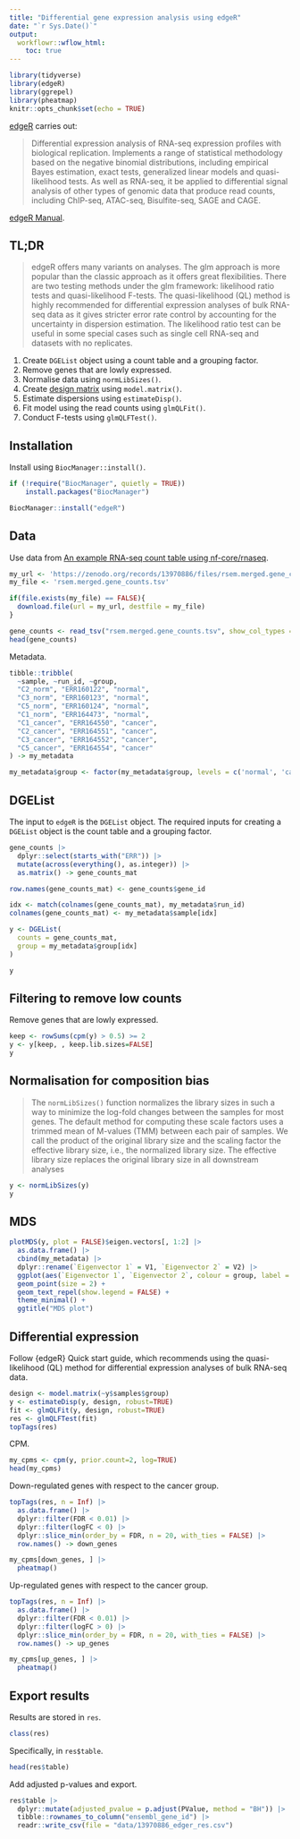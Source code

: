 ```yaml
---
title: "Differential gene expression analysis using edgeR"
date: "`r Sys.Date()`"
output:
  workflowr::wflow_html:
    toc: true
---
```


```r
library(tidyverse)
library(edgeR)
library(ggrepel)
library(pheatmap)
knitr::opts_chunk$set(echo = TRUE)
```

[edgeR](https://bioconductor.org/packages/release/bioc/html/edgeR.html) carries out:

> Differential expression analysis of RNA-seq expression profiles with biological replication. Implements a range of statistical methodology based on the negative binomial distributions, including empirical Bayes estimation, exact tests, generalized linear models and quasi-likelihood tests. As well as RNA-seq, it be applied to differential signal analysis of other types of genomic data that produce read counts, including ChIP-seq, ATAC-seq, Bisulfite-seq, SAGE and CAGE.

[edgeR Manual](https://www.bioconductor.org/packages/release/bioc/vignettes/edgeR/inst/doc/edgeRUsersGuide.pdf).

## TL;DR

> edgeR offers many variants on analyses. The glm approach is more popular than the classic approach as it offers great flexibilities. There are two testing methods under the glm framework: likelihood ratio tests and quasi-likelihood F-tests. The quasi-likelihood (QL) method is highly recommended for differential expression analyses of bulk RNA-seq data as it gives stricter error rate control by accounting for the uncertainty in dispersion estimation. The likelihood ratio test can be useful in some special cases such as single cell RNA-seq and datasets with no replicates.

1. Create `DGEList` object using a count table and a grouping factor.
2. Remove genes that are lowly expressed.
3. Normalise data using `normLibSizes()`.
4. Create [design matrix](design.html) using `model.matrix()`.
5. Estimate dispersions using `estimateDisp()`.
6. Fit model using the read counts using `glmQLFit()`.
7. Conduct F-tests using `glmQLFTest()`.

## Installation

Install using `BiocManager::install()`.

```r
if (!require("BiocManager", quietly = TRUE))
    install.packages("BiocManager")

BiocManager::install("edgeR")
```

## Data

Use data from [An example RNA-seq count table using nf-core/rnaseq](https://zenodo.org/records/13970886).

```r
my_url <- 'https://zenodo.org/records/13970886/files/rsem.merged.gene_counts.tsv?download=1'
my_file <- 'rsem.merged.gene_counts.tsv'

if(file.exists(my_file) == FALSE){
  download.file(url = my_url, destfile = my_file)
}

gene_counts <- read_tsv("rsem.merged.gene_counts.tsv", show_col_types = FALSE)
head(gene_counts)
```

Metadata.

```r
tibble::tribble(
  ~sample, ~run_id, ~group,
  "C2_norm", "ERR160122", "normal",
  "C3_norm", "ERR160123", "normal",
  "C5_norm", "ERR160124", "normal",
  "C1_norm", "ERR164473", "normal",
  "C1_cancer", "ERR164550", "cancer",
  "C2_cancer", "ERR164551", "cancer",
  "C3_cancer", "ERR164552", "cancer",
  "C5_cancer", "ERR164554", "cancer"
) -> my_metadata

my_metadata$group <- factor(my_metadata$group, levels = c('normal', 'cancer'))
```

## DGEList

The input to `edgeR` is the `DGEList` object. The required inputs for creating a `DGEList` object is the count table and a grouping factor.

```r
gene_counts |>
  dplyr::select(starts_with("ERR")) |>
  mutate(across(everything(), as.integer)) |>
  as.matrix() -> gene_counts_mat

row.names(gene_counts_mat) <- gene_counts$gene_id

idx <- match(colnames(gene_counts_mat), my_metadata$run_id)
colnames(gene_counts_mat) <- my_metadata$sample[idx]

y <- DGEList(
  counts = gene_counts_mat,
  group = my_metadata$group[idx]
)

y
```

## Filtering to remove low counts

Remove genes that are lowly expressed.

```r
keep <- rowSums(cpm(y) > 0.5) >= 2
y <- y[keep, , keep.lib.sizes=FALSE]
y
```

## Normalisation for composition bias

> The `normLibSizes()` function normalizes the library sizes in such a way to minimize the log-fold changes between the samples for most genes. The default method for computing these scale factors uses a trimmed mean of M-values (TMM) between each pair of samples. We call the product of the original library size and the scaling factor the effective library size, i.e., the normalized library size. The effective library size replaces the original library size in all downstream analyses

```r
y <- normLibSizes(y)
y
```

## MDS

```r
plotMDS(y, plot = FALSE)$eigen.vectors[, 1:2] |>
  as.data.frame() |>
  cbind(my_metadata) |>
  dplyr::rename(`Eigenvector 1` = V1, `Eigenvector 2` = V2) |>
  ggplot(aes(`Eigenvector 1`, `Eigenvector 2`, colour = group, label = sample)) +
  geom_point(size = 2) +
  geom_text_repel(show.legend = FALSE) +
  theme_minimal() +
  ggtitle("MDS plot")
```

## Differential expression

Follow {edgeR} Quick start guide, which recommends using the quasi-likelihood (QL) method for differential expression analyses of bulk RNA-seq data.

```r
design <- model.matrix(~y$samples$group)
y <- estimateDisp(y, design, robust=TRUE)
fit <- glmQLFit(y, design, robust=TRUE)
res <- glmQLFTest(fit)
topTags(res)
```

CPM.

```r
my_cpms <- cpm(y, prior.count=2, log=TRUE)
head(my_cpms)
```

Down-regulated genes with respect to the cancer group.

```r
topTags(res, n = Inf) |>
  as.data.frame() |>
  dplyr::filter(FDR < 0.01) |>
  dplyr::filter(logFC < 0) |>
  dplyr::slice_min(order_by = FDR, n = 20, with_ties = FALSE) |>
  row.names() -> down_genes

my_cpms[down_genes, ] |>
  pheatmap()
```

Up-regulated genes with respect to the cancer group.

```r
topTags(res, n = Inf) |>
  as.data.frame() |>
  dplyr::filter(FDR < 0.01) |>
  dplyr::filter(logFC > 0) |>
  dplyr::slice_min(order_by = FDR, n = 20, with_ties = FALSE) |>
  row.names() -> up_genes

my_cpms[up_genes, ] |>
  pheatmap()
```

## Export results

Results are stored in `res`.

```r
class(res)
```

Specifically, in `res$table`.

```r
head(res$table)
```

Add adjusted p-values and export.

```r
res$table |>
  dplyr::mutate(adjusted_pvalue = p.adjust(PValue, method = "BH")) |>
  tibble::rownames_to_column("ensembl_gene_id") |>
  readr::write_csv(file = "data/13970886_edger_res.csv")
```
